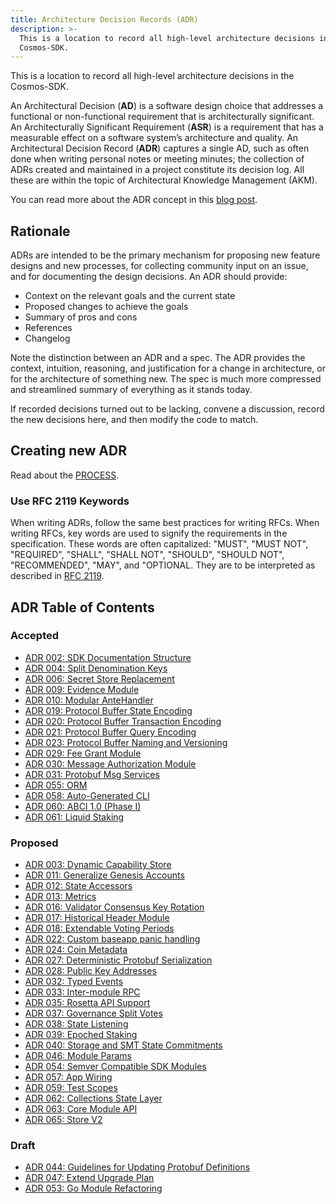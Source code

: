 ```yaml
---
title: Architecture Decision Records (ADR)
description: >-
  This is a location to record all high-level architecture decisions in the
  Cosmos-SDK.
---
```


This is a location to record all high-level architecture decisions in the Cosmos-SDK.

An Architectural Decision (**AD**) is a software design choice that addresses a functional or non-functional requirement that is architecturally significant.
An Architecturally Significant Requirement (**ASR**) is a requirement that has a measurable effect on a software system’s architecture and quality.
An Architectural Decision Record (**ADR**) captures a single AD, such as often done when writing personal notes or meeting minutes; the collection of ADRs created and maintained in a project constitute its decision log. All these are within the topic of Architectural Knowledge Management (AKM).

You can read more about the ADR concept in this [blog post](https://product.reverb.com/documenting-architecture-decisions-the-reverb-way-a3563bb24bd0#.78xhdix6t).

## Rationale

ADRs are intended to be the primary mechanism for proposing new feature designs and new processes, for collecting community input on an issue, and for documenting the design decisions.
An ADR should provide:

* Context on the relevant goals and the current state
* Proposed changes to achieve the goals
* Summary of pros and cons
* References
* Changelog

Note the distinction between an ADR and a spec. The ADR provides the context, intuition, reasoning, and
justification for a change in architecture, or for the architecture of something
new. The spec is much more compressed and streamlined summary of everything as
it stands today.

If recorded decisions turned out to be lacking, convene a discussion, record the new decisions here, and then modify the code to match.

## Creating new ADR

Read about the [PROCESS](/sdk/v0.47/build/architecture/PROCESS).

### Use RFC 2119 Keywords

When writing ADRs, follow the same best practices for writing RFCs. When writing RFCs, key words are used to signify the requirements in the specification. These words are often capitalized: "MUST", "MUST NOT", "REQUIRED", "SHALL", "SHALL NOT", "SHOULD", "SHOULD NOT", "RECOMMENDED", "MAY", and "OPTIONAL. They are to be interpreted as described in [RFC 2119](https://datatracker.ietf.org/doc/html/rfc2119).

## ADR Table of Contents

### Accepted

* [ADR 002: SDK Documentation Structure](/sdk/v0.47/build/architecture/adr-002-docs-structure)
* [ADR 004: Split Denomination Keys](/sdk/v0.47/build/architecture/adr-004-split-denomination-keys)
* [ADR 006: Secret Store Replacement](/sdk/v0.47/build/architecture/adr-006-secret-store-replacement)
* [ADR 009: Evidence Module](/sdk/v0.47/build/architecture/adr-009-evidence-module)
* [ADR 010: Modular AnteHandler](/sdk/v0.47/build/architecture/adr-010-modular-antehandler)
* [ADR 019: Protocol Buffer State Encoding](/sdk/v0.47/build/architecture/adr-019-protobuf-state-encoding)
* [ADR 020: Protocol Buffer Transaction Encoding](/sdk/v0.47/build/architecture/adr-020-protobuf-transaction-encoding)
* [ADR 021: Protocol Buffer Query Encoding](/sdk/v0.47/build/architecture/adr-021-protobuf-query-encoding)
* [ADR 023: Protocol Buffer Naming and Versioning](/sdk/v0.47/build/architecture/adr-023-protobuf-naming)
* [ADR 029: Fee Grant Module](/sdk/v0.47/build/architecture/adr-029-fee-grant-module)
* [ADR 030: Message Authorization Module](/sdk/v0.47/build/architecture/adr-030-authz-module)
* [ADR 031: Protobuf Msg Services](/sdk/v0.47/build/architecture/adr-031-msg-service)
* [ADR 055: ORM](/sdk/v0.47/build/architecture/adr-055-orm)
* [ADR 058: Auto-Generated CLI](/sdk/v0.47/build/architecture/adr-058-auto-generated-cli)
* [ADR 060: ABCI 1.0 (Phase I)](/sdk/v0.47/build/architecture/adr-060-abci-1.0)
* [ADR 061: Liquid Staking](/sdk/v0.47/build/architecture/adr-061-liquid-staking)

### Proposed

* [ADR 003: Dynamic Capability Store](/sdk/v0.47/build/architecture/adr-003-dynamic-capability-store)
* [ADR 011: Generalize Genesis Accounts](/sdk/v0.47/build/architecture/adr-011-generalize-genesis-accounts)
* [ADR 012: State Accessors](/sdk/v0.47/build/architecture/adr-012-state-accessors)
* [ADR 013: Metrics](/sdk/v0.47/build/architecture/adr-013-metrics)
* [ADR 016: Validator Consensus Key Rotation](/sdk/v0.47/build/architecture/adr-016-validator-consensus-key-rotation)
* [ADR 017: Historical Header Module](/sdk/v0.47/build/architecture/adr-017-historical-header-module)
* [ADR 018: Extendable Voting Periods](/sdk/v0.47/build/architecture/adr-018-extendable-voting-period)
* [ADR 022: Custom baseapp panic handling](/sdk/v0.47/build/architecture/adr-022-custom-panic-handling)
* [ADR 024: Coin Metadata](/sdk/v0.47/build/architecture/adr-024-coin-metadata)
* [ADR 027: Deterministic Protobuf Serialization](/sdk/v0.47/build/architecture/adr-027-deterministic-protobuf-serialization)
* [ADR 028: Public Key Addresses](/sdk/v0.47/build/architecture/adr-028-public-key-addresses)
* [ADR 032: Typed Events](/sdk/v0.47/build/architecture/adr-032-typed-events)
* [ADR 033: Inter-module RPC](/sdk/v0.47/build/architecture/adr-033-protobuf-inter-module-comm)
* [ADR 035: Rosetta API Support](/sdk/v0.47/build/architecture/adr-035-rosetta-api-support)
* [ADR 037: Governance Split Votes](/sdk/v0.47/build/architecture/adr-037-gov-split-vote)
* [ADR 038: State Listening](/sdk/v0.47/build/architecture/adr-038-state-listening)
* [ADR 039: Epoched Staking](/sdk/v0.47/build/architecture/adr-039-epoched-staking)
* [ADR 040: Storage and SMT State Commitments](/sdk/v0.47/build/architecture/adr-040-storage-and-smt-state-commitments)
* [ADR 046: Module Params](/sdk/v0.47/build/architecture/adr-046-module-params)
* [ADR 054: Semver Compatible SDK Modules](/sdk/v0.47/build/architecture/adr-054-semver-compatible-modules)
* [ADR 057: App Wiring](/sdk/v0.47/build/architecture/adr-057-app-wiring)
* [ADR 059: Test Scopes](/sdk/v0.47/build/architecture/adr-059-test-scopes)
* [ADR 062: Collections State Layer](/sdk/v0.47/build/architecture/adr-062-collections-state-layer)
* [ADR 063: Core Module API](/sdk/v0.47/build/architecture/adr-063-core-module-api)
* [ADR 065: Store V2](/sdk/v0.47/build/architecture/adr-065-store-v2)

### Draft

* [ADR 044: Guidelines for Updating Protobuf Definitions](/sdk/v0.47/build/architecture/adr-044-protobuf-updates-guidelines)
* [ADR 047: Extend Upgrade Plan](/sdk/v0.47/build/architecture/adr-047-extend-upgrade-plan)
* [ADR 053: Go Module Refactoring](/sdk/v0.47/build/architecture/adr-053-go-module-refactoring)
